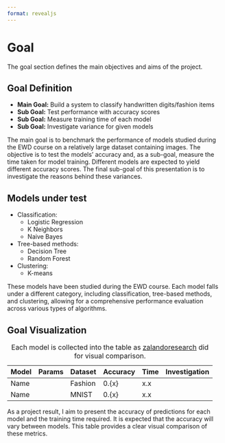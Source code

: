 ```yaml
---
format: revealjs
---
```


# Goal

::: {.notes}
The goal section defines the main objectives and aims of the project.
:::

## Goal Definition

- **Main Goal:** Build a system to classify handwritten digits/fashion items
- **Sub Goal:** Test performance with accuracy scores
- **Sub Goal:** Measure training time of each model
- **Sub Goal:** Investigate variance for given models

::: {.notes}
The main goal is to benchmark the performance of models studied during the EWD course on a relatively large dataset containing images. The objective is to test the models' accuracy and, as a sub-goal, measure the time taken for model training. Different models are expected to yield different accuracy scores. The final sub-goal of this presentation is to investigate the reasons behind these variances.
:::


## Models under test { .smaller }

- Classification:
    - Logistic Regression
    - K Neighbors
    - Naive Bayes
- Tree-based methods:
    - Decision Tree
    - Random Forest
- Clustering:
    - K-means

::: {.notes}
These models have been studied during the EWD course. Each model falls under a different category, including classification, tree-based methods, and clustering, allowing for a comprehensive performance evaluation across various types of algorithms.
:::

## Goal Visualization

| Model | Params | Dataset | Accuracy | Time | Investigation |
|-------|--------|---------|----------|------|---------------|
| Name  |        | Fashion | 0.{x}    | x.x  |               |
| Name  |        | MNIST   | 0.{x}    | x.x  |               |

: Each model is collected into the table as [zalandoresearch](http://fashion-mnist.s3-website.eu-central-1.amazonaws.com/#) did for visual comparison.

::: {.notes}
As a project result, I aim to present the accuracy of predictions for each model and the training time required. It is expected that the accuracy will vary between models. This table provides a clear visual comparison of these metrics.
:::
